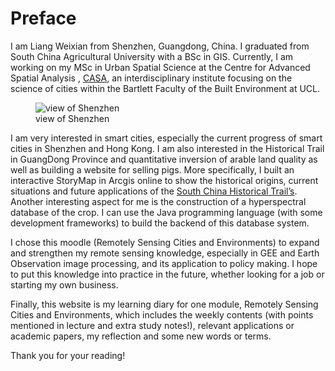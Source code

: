 # Preface {.unnumbered}

I am Liang Weixian from Shenzhen, Guangdong, China. I graduated from South China Agricultural University with a BSc in GIS. Currently, I am working on my MSc in Urban Spatial Science at the Centre for Advanced Spatial Analysis , [CASA](https://www.ucl.ac.uk/bartlett/casa/), an interdisciplinary institute focusing on the science of cities within the Bartlett Faculty of the Built Environment at UCL.

![view of Shenzhen](img/other/Shenzhen.jpg)

I am very interested in smart cities, especially the current progress of smart cities in Shenzhen and Hong Kong. I am also interested in the Historical Trail in GuangDong Province and quantitative inversion of arable land quality as well as building a website for selling pigs. More specifically, I built an interactive StoryMap in Arcgis online to show the historical origins, current situations and future applications of the [South China Historical Trail's](https://www.nanyueguyidao.cn/). Another interesting aspect for me is the construction of a hyperspectral database of the crop. I can use the Java programming language (with some development frameworks) to build the backend of this database system.

I chose this moodle (Remotely Sensing Cities and Environments) to expand and strengthen my remote sensing knowledge, especially in GEE and Earth Observation image processing, and its application to policy making. I hope to put this knowledge into practice in the future, whether looking for a job or starting my own business.

Finally, this website is my learning diary for one module, Remotely Sensing Cities and Environments, which includes the weekly contents (with points mentioned in lecture and extra study notes!), relevant applications or academic papers, my reflection and some new words or terms.

Thank you for your reading!
